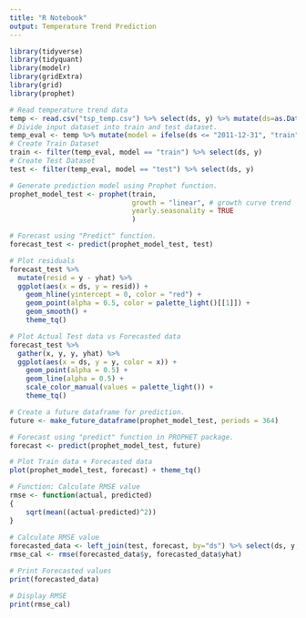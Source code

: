 ```yaml
---
title: "R Notebook"
output: Temperature Trend Prediction
---
```


```r
library(tidyverse)
library(tidyquant)
library(modelr)
library(gridExtra)
library(grid)
library(prophet)
```

```r
# Read temperature trend data
temp <- read.csv("tsp_temp.csv") %>% select(ds, y) %>% mutate(ds=as.Date(ds))
# Divide input dataset into train and test dataset.
temp_eval <- temp %>% mutate(model = ifelse(ds <= "2011-12-31", "train", "test"))
# Create Train Dataset
train <- filter(temp_eval, model == "train") %>% select(ds, y)
# Create Test Dataset
test <- filter(temp_eval, model == "test") %>% select(ds, y)
```

```r

# Generate prediction model using Prophet function.
prophet_model_test <- prophet(train, 
                              growth = "linear", # growth curve trend
                              yearly.seasonality = TRUE
                              ) 

# Forecast using "Predict" function.
forecast_test <- predict(prophet_model_test, test)
```

```r
# Plot residuals
forecast_test %>%
  mutate(resid = y - yhat) %>%
  ggplot(aes(x = ds, y = resid)) +
    geom_hline(yintercept = 0, color = "red") +
    geom_point(alpha = 0.5, color = palette_light()[[1]]) +
    geom_smooth() +
    theme_tq()
```

```r

# Plot Actual Test data vs Forecasted data
forecast_test %>%
  gather(x, y, y, yhat) %>%
  ggplot(aes(x = ds, y = y, color = x)) +
    geom_point(alpha = 0.5) +
    geom_line(alpha = 0.5) +
    scale_color_manual(values = palette_light()) +
    theme_tq()
```
```r

# Create a future dataframe for prediction.
future <- make_future_dataframe(prophet_model_test, periods = 364)

# Forecast using "predict" function in PROPHET package.
forecast <- predict(prophet_model_test, future)

# Plot Train data + Forecasted data
plot(prophet_model_test, forecast) + theme_tq()
```

```r

# Function: Calculate RMSE value
rmse <- function(actual, predicted)
{
    sqrt(mean((actual-predicted)^2))
}
 
# Calculate RMSE value
forecasted_data <- left_join(test, forecast, by="ds") %>% select(ds, y, yhat) %>% filter(year(ds)==2012)
rmse_cal <- rmse(forecasted_data$y, forecasted_data$yhat) 

# Print Forecasted values
print(forecasted_data)

# Display RMSE
print(rmse_cal)

```



